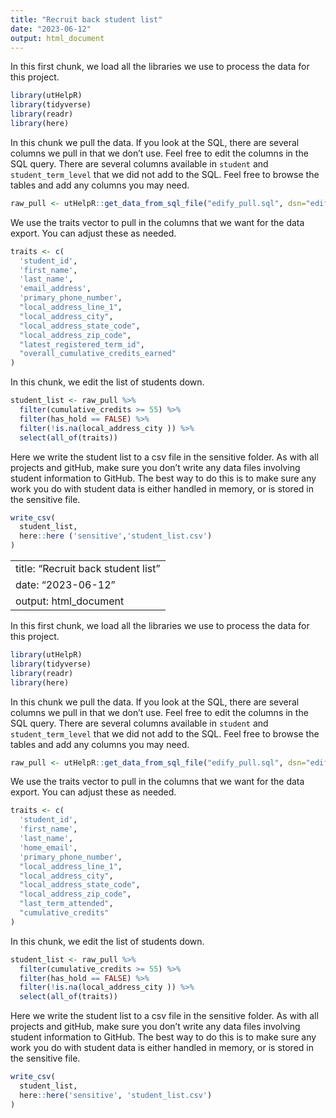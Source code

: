 ```yaml
---
title: "Recruit back student list"
date: "2023-06-12"
output: html_document
---
```


In this first chunk, we load all the libraries we use to process the data for this project.

```r
library(utHelpR)
library(tidyverse)
library(readr)
library(here)
```

In this chunk we pull the data. If you look at the SQL, there are several columns we pull in that we don't use. Feel free to edit the columns in the SQL query. There are several columns available in `student` and `student_term_level` that we did not add to the SQL. Feel free to browse the tables and add any columns you may need.

```r
raw_pull <- utHelpR::get_data_from_sql_file("edify_pull.sql", dsn="edify", context="project")
```

We use the traits vector to pull in the columns that we want for the data export. You can adjust these as needed.

```r
traits <- c(
  'student_id',
  'first_name', 
  'last_name', 
  'email_address',
  'primary_phone_number',
  "local_address_line_1",
  "local_address_city",
  "local_address_state_code",
  "local_address_zip_code",
  "latest_registered_term_id",
  "overall_cumulative_credits_earned"
)
```

In this chunk, we edit the list of students down.

```r
student_list <- raw_pull %>% 
  filter(cumulative_credits >= 55) %>% 
  filter(has_hold == FALSE) %>% 
  filter(!is.na(local_address_city )) %>% 
  select(all_of(traits))
```

Here we write the student list to a csv file in the sensitive folder. As with all projects and gitHub, make sure you don't write any data files involving student information to GitHub. The best way to do this is to make sure any work you do with student data is either handled in memory, or is stored in the sensitive file.

```r
write_csv(
  student_list,
  here::here ('sensitive','student_list.csv')
)
```


---
title: "Recruit back student list"
date: "2023-06-12"
output: html_document
---


In this first chunk, we load all the libraries we use to process the data for this project.

```r
library(utHelpR)
library(tidyverse)
library(readr)
library(here)
```

In this chunk we pull the data. If you look at the SQL, there are several columns we pull in that we don't use. Feel free to edit the columns in the SQL query. There are several columns available in `student` and `student_term_level` that we did not add to the SQL. Feel free to browse the tables and add any columns you may need.


```r
raw_pull <- utHelpR::get_data_from_sql_file("edify_pull.sql", dsn="edify", context="project")
```

We use the traits vector to pull in the columns that we want for the data export. You can adjust these as needed.

```r
traits <- c(
  'student_id',
  'first_name', 
  'last_name', 
  'home_email',
  'primary_phone_number',
  "local_address_line_1",
  "local_address_city",
  "local_address_state_code",
  "local_address_zip_code",
  "last_term_attended",
  "cumulative_credits"
)
```

In this chunk, we edit the list of students down.

```r
student_list <- raw_pull %>% 
  filter(cumulative_credits >= 55) %>% 
  filter(has_hold == FALSE) %>% 
  filter(!is.na(local_address_city )) %>% 
  select(all_of(traits))
```


Here we write the student list to a csv file in the sensitive folder. As with all projects and gitHub, make sure you don't write any data files involving student information to GitHub. The best way to do this is to make sure any work you do with student data is either handled in memory, or is stored in the sensitive file.

```r
write_csv(
  student_list,
  here::here('sensitive', 'student_list.csv')
)
```
